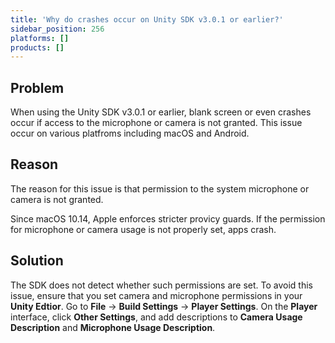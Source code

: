 ```yaml
---
title: 'Why do crashes occur on Unity SDK v3.0.1 or earlier?'
sidebar_position: 256
platforms: []
products: []
---
```



## Problem

When using the Unity SDK v3.0.1 or earlier, blank screen or even crashes occur if access to the microphone or camera is not granted. This issue occur on various platfroms including macOS and Android.

## Reason

The reason for this issue is that permission to the system microphone or camera is not granted.

Since macOS 10.14, Apple enforces stricter provicy guards. If the permission for microphone or camera usage is not properly set, apps crash.

## Solution

The SDK does not detect whether such permissions are set. To avoid this issue, ensure that you set camera and microphone permissions in your **Unity Edtior**. Go to **File** -> **Build Settings** -> **Player Settings**. On the **Player** interface, click **Other Settings**, and add descriptions to **Camera Usage Description** and **Microphone Usage Description**.
